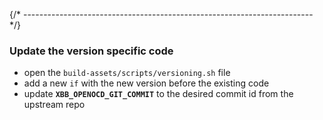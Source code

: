 
{/* ------------------------------------------------------------------------ */}

### Update the version specific code

- open the `build-assets/scripts/versioning.sh` file
- add a new `if` with the new version before the existing code
- update **`XBB_OPENOCD_GIT_COMMIT`** to the desired commit id from the upstream repo
